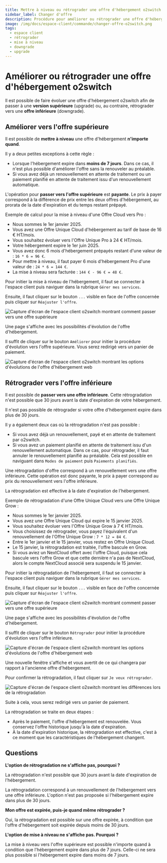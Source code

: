 ```yaml
---
title: Mettre à niveau ou rétrograder une offre d'hébergement o2switch
sidebar_label: Changer d'offre
description: Procédure pour améliorer ou rétrograder une offre d'hébergement web o2switch
image: /img/docs/espace-client/commande/changer-offre-o2switch.png
tags:
  - espace client
  - rétrograder
  - mise à niveau
  - downgrade 
  - upgrade
---
```


# Améliorer ou rétrograder une offre d'hébergement o2switch

Il est possible de faire évoluer une offre d'hébergement o2switch afin de passer à une **version supérieure** (upgrade)
ou, au contraire, rétrograder vers une **offre inférieure** (downgrade).

## Améliorer vers l'offre supérieure

Il est possible de **mettre à niveau** une offre d'hébergement **n'importe quand**.

Il y a deux petites exceptions à cette règle :
- Lorsque l'hébergement expire dans **moins de 7 jours**. Dans ce cas, il n'est plus possible d'améliorer l'offre sans
  la renouveler au préalable.
- Si vous avez déjà un renouvellement en attente de traitement ou un paiement planifié en attente de traitement issu
  d'un renouvellement automatique.

L'opération pour **passer vers l'offre supérieure** est **payante**. Le prix à payer correspond à la différence de prix
entre les deux offres d'hébergement, au prorata de la date d'expiration et du temps restant prépayé.

Exemple de calcul pour la mise à niveau d'une Offre Cloud vers Pro :
- Nous sommes le 1er janvier 2025.
- Vous avez une Offre Unique Cloud d'hébergement au tarif de base de 16 € HT/mois.
- Vous souhaitez évoluer vers l'Offre Unique Pro à 24 € HT/mois.
- Votre hébergement expire le 1er juin 2025.
- Vous avez donc 6 mois d'hébergement prépayés restant d'une valeur de : `16 * 6 = 96 €`.
- Pour mettre à niveau, il faut payer 6 mois d'hébergement Pro d'une valeur de : `24 * 6 = 144 €`.
- La mise à niveau sera facturée : `144 € - 96 € = 48 €`.

Pour initier la mise à niveau de l'hébergement, il faut se connecter à l'espace client puis naviguer dans la rubrique
`Gérer mes services`.

Ensuite, il faut cliquer sur le bouton `...` visible en face de l'offre concernée puis cliquer sur `Réajuster l'offre`.

<Image
    src="/img/docs/espace-client/commande/ameliorer-offre-unique.png"
    title="Première étape de la mise à niveau d'une offre d'hébergement o2switch"
    caption="Première étape de la procédure pour passer vers une offre supérieure"
    alt="Capture d'écran de l'espace client o2switch montrant comment passer vers une offre supérieure"
/>

Une page s'affiche avec les possibilités d'évolution de l'offre d'hébergement.

Il suffit de cliquer sur le bouton `Améliorer` pour initier la procédure d'évolution vers l'offre supérieure. Vous serez
redirigé vers un panier de paiement.

<Image
    src="/img/docs/espace-client/commande/changer-offre-o2switch.png"
    title="Faire évoluer une offre d'hébergement o2switch vers une offre supérieure"
    caption="Mise à niveau de l'offre d'hébergement o2switch vers l'offre supérieure"
    alt="Capture d'écran de l'espace client o2switch montrant les options d'évolutions de l'offre d'hébergement web"
/>

## Rétrograder vers l'offre inférieure

Il est possible de **passer vers une offre inférieure**. Cette rétrogradation n'est possible que 30 jours avant la date
d'expiration de votre hébergement.

Il n'est pas possible de rétrograder si votre offre d'hébergement expire dans plus de 30 jours.

Il y a également deux cas où la rétrogradation n'est pas possible :
- Si vous avez déjà un renouvellement, payé et en attente de traitement par o2switch.
- Si vous avez un paiement planifié en attente de traitement issu d'un renouvellement automatique. Dans ce cas, pour
  rétrograder, il faut annuler le renouvellement planifié au préalable. Cela est possible en naviguant dans `Modes de
  paiement` puis `Paiements planifiés`.

Une rétrogradation d'offre correspond à un renouvellement vers une offre inférieure. Cette opération est donc payante,
le prix à payer correspond au prix du renouvellement vers l'offre inférieure.

La rétrogradation est effective à la date d'expiration de l'hébergement.

Exemple de rétrogradation d'une Offre Unique Cloud vers une Offre Unique Grow :
- Nous sommes le 1er janvier 2025.
- Vous avez une Offre Unique Cloud qui expire le 15 janvier 2025.
- Vous souhaitez évoluer vers l'Offre Unique Grow à 7 € HT/mois.
- Vous choisissez de rétrograder, vous payez l'équivalent d'un renouvellement de l'Offre Unique Grow : `7 * 12 = 84 €`.
- Entre le 1er janvier et le 15 janvier, vous restez en Offre Unique Cloud.
- Le 15 janvier, la rétrogradation est traitée, l'offre bascule en Grow.
- Si vous aviez un NextCloud offert avec l'offre Cloud, puisque cela bascule vers l'offre Grow et que cette dernière n'a
  pas de NextCloud, alors le compte NextCloud associé sera suspendu le 15 janvier.

Pour initier la rétrogradation de l'hébergement, il faut se connecter à l'espace client puis naviguer dans la rubrique
`Gérer mes services`.

Ensuite, il faut cliquer sur le bouton `...` visible en face de l'offre concernée puis cliquer sur `Réajuster l'offre`.

<Image
    src="/img/docs/espace-client/commande/ameliorer-offre-unique.png"
    title="Première étape de la mise à niveau d'une offre d'hébergement o2switch"
    caption="Première étape de la procédure pour passer vers une offre supérieure"
    alt="Capture d'écran de l'espace client o2switch montrant comment passer vers une offre supérieure"
/>

Une page s'affiche avec les possibilités d'évolution de l'offre d'hébergement.

Il suffit de cliquer sur le bouton `Rétrograder` pour initier la procédure d'évolution vers l'offre inférieure.

<Image
    src="/img/docs/espace-client/commande/changer-offre-o2switch.png"
    title="Faire évoluer une offre d'hébergement o2switch vers une offre supérieure"
    caption="Mise à niveau de l'offre d'hébergement o2switch vers l'offre supérieure"
    alt="Capture d'écran de l'espace client o2switch montrant les options d'évolutions de l'offre d'hébergement web"
/>

Une nouvelle fenêtre s'affiche et vous avertit de ce qui changera par rapport à l'ancienne offre d'hébergement.

Pour confirmer la rétrogradation, il faut cliquer sur `Je veux rétrograder`.

<Image
    src="/img/docs/espace-client/commande/o2switch-retrograder.png"
    title="Affichage des différences après la rétrogradation"
    caption="Un tableau comparatif s'affiche et montre les différences après rétrogradation"
    alt="Capture d'écran de l'espace client o2switch montrant les différences lors de la rétrogradation"
/>

Suite à cela, vous serez redirigé vers un panier de paiement.

La rétrogradation se traite en deux étapes :
- Après le paiement, l'offre d'hébergement est renouvelée. Vous conservez l'offre historique jusqu'à la date
  d'expiration.
- À la date d'expiration historique, la rétrogradation est effective, c'est à ce moment que les caractéristiques de
  l'hébergement changent.

## Questions

**L'option de rétrogradation ne s'affiche pas, pourquoi ?**

La rétrogradation n'est possible que 30 jours avant la date d'expiration de l'hébergement.

La rétrogradation correspond à un renouvellement de l'hébergement vers une offre inférieure. L'option n'est pas proposée
si l'hébergement expire dans plus de 30 jours.

**Mon offre est expirée, puis-je quand même rétrograder ?**

Oui, la rétrogradation est possible sur une offre expirée, à condition que l'offre d'hébergement soit expirée depuis
moins de 30 jours.

**L'option de mise à niveau ne s'affiche pas. Pourquoi ?**

La mise à niveau vers l'offre supérieure est possible n'importe quand à condition que l'hébergement expire dans plus de
7 jours. Celle-ci ne sera plus possible si l'hébergement expire dans moins de 7 jours.
